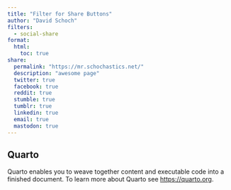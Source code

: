 ```yaml
---
title: "Filter for Share Buttons"
author: "David Schoch"
filters:
  - social-share
format: 
  html:
    toc: true
share:
  permalink: "https://mr.schochastics.net/"
  description: "awesome page"
  twitter: true
  facebook: true
  reddit: true
  stumble: true
  tumblr: true
  linkedin: true
  email: true
  mastodon: true
---
```



## Quarto

Quarto enables you to weave together content and executable code into a finished document. To learn more about Quarto see <https://quarto.org>.

